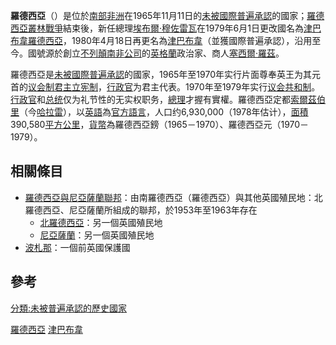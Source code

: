 {{Onesource|time=2021-02-24}}
{{NoteTA
| G1 = Country
| G2 = PoliticiansUK
| 1 = zh-hans:罗得西亚;zh-hant:羅德西亞;
| 2 = zh-cn:塞西尔·罗兹;zh-hk:塞西爾·羅茲;zh-tw:塞西爾·羅德斯;
}}
{{NOT|北羅德西亞|南羅德西亞}}
{{Infobox country
| conventional_long_name = 羅德西亞<br>Rhodesia<br>{{small|{{nobold|(1965–1970)}}}}<hr>羅德西亞共和國<br>Republic of Rhodesia<br>{{small|{{nobold|(1970–1979)}}}}
| common_name            =  羅德西亞
| status                 = [[未被國際普遍承認的國家列表|未被國際普遍承認]]
| image_flag             = Flag of Rhodesia (1964–1968).svg
| flag_alt               = Flag of Rhodesia from 1965–1968
| flag_type              = [[罗德西亚国旗|上：羅德西亞國旗<br/>（1965年－1968年）]]<br/>[[罗德西亚国旗|下：羅德西亞國旗<br/>（1968年－1979年）]]
| image_flag2            = Flag of Rhodesia (1968–1979).svg
| flag_alt2              = Flag of Rhodesia from 1968–1979
| image_coat             = Coat of arms of Rhodesia.svg
| coa_size               = 80px
| symbol_type            = [[辛巴威國徽|國徽]]
| national_motto         = {{lang|la|Sit Nomine Digna}}<br>{{lang|en|May she be worthy of the name}}<br>「願她聲如其名」
| national_anthem        = 《[[揚起羅德西亞的聲音|揚起羅德西亞的聲音]]》<br> (1974–1979)<br />{{lower|0.2em|[[File:Rise,_O_Voices_of_Rhodesia.ogg|centre]]}}
----
《[[天佑女王|天佑女王]]》<br>  (1965–1970)<br />{{lower|0.2em|[[File:United_States_Navy_Band_-_God_Save_the_Queen.ogg|centre]]}}
| image_map              = Zimbabwe (orthographic projection).svg
| capital                = [[哈拉雷|索尔兹伯里]]
| largest_city           = [[哈拉雷|索尔兹伯里]]
| languages_type         = 語言
| languages              = {{hlist|[[英语|英语]] (官方)<ref>[https://dissentingradical.files.wordpress.com/2013/04/1965-constitution-of-rhodesia-3-copy.pdf Constitution of Rhodesia, 1965], CHAPTER XI, MISCELLANEOUS PROVISIONS, Part I-General 118. "The English language shall be the only official language of Rhodesia."</ref><br>[[南非語|南非語]]}}
| government_type        = [[单一制|单一制]][[议会制君主立宪制|议会制君主立宪制]] (1965–1970)<br/>[[单一制|单一制]][[议会共和制|议会共和制]] (1970–1979)
| title_leader           = [[行政官|行政官]]
| leader1                = {{link-en|克利福德·杜邦|Clifford Dupont}}
| year_leader1           = 1965–1970
| title_representative   = [[辛巴威總統|總統]]
| representative1        = {{link-en|克利福德·杜邦|Clifford Dupont}}
| year_representative1   = 1970–1975
| representative2        = {{link-en|約翰·拉索爾|John Wrathall}}
| year_representative2   = 1976–1978
| title_deputy           = [[津巴布韦总理|總理]]
| deputy1                = [[伊恩·史密斯|伊恩·史密斯]]
| year_deputy1           = 1965–1979
| legislature            = 國會
| house1                 = 上議院
| house2                 = 下議院
| event_start            = {{tsl|en| Unilateral Declaration of Independence (Rhodesia)|單邊獨立宣言}}
| year_start             = 1965年
| date_start             = 11月11日
| event1                 = {{tsl|en|1969 Rhodesian constitutional referendum|1969年羅德西亞憲法公投}}
| date_event1            = 1970年3月2日
| event2                 = {{nowrap|簽訂和解協議}}
| date_event2            = 1978年3月3日
| event_end              = {{nowrap|[[津巴布韋羅德西亞|津巴布韋羅德西亞]]成立}}
| year_end               = 1979年
| date_end               = 6月1日
| area_km2               = 390580
| area_rank              = 
| population_census      = 6,930,000
| population_census_year = 1978
| GDP_PPP                = 
| GDP_PPP_year           = 
| HDI                    = 
| HDI_year               = 
| currency               = {{ubl|{{nowr|羅德西亞鎊}} {{small|(1964-1970)}}|{{nowr|羅德西亞元}} {{small|(1970-1979)}}}}
| time_zone              = [[中非時間|中非時間]]
| utc_offset             = +2
| p1                     = 南羅德西亞
| flag_p1                = Flag_of_Rhodesia_(1964–1968).svg
| s1                     = 津巴布韋羅德西亞
| flag_s1                = Flag_of_Zimbabwe_Rhodesia.svg
| today                  = {{flag|Zimbabwe}}
| footnotes              =
| era                    = [[冷战|冷战]]和[[非洲的非殖民化|非洲的非殖民化]]
}}
'''羅德西亞'''（{{lang-en|Rhodesia}}）是位於[[南部非洲|南部非洲]]在1965年11月11日{{link-en|羅德西亞獨立|Rhodesia's Unilateral Declaration of Independence|單方面宣佈獨立}}的[[未被國際普遍承認的國家列表|未被國際普遍承認]]的國家；[[羅德西亞叢林戰爭|羅德西亞叢林戰爭]]結束後，新任總理[[埃布爾·穆佐雷瓦|埃布爾·穆佐雷瓦]]在1979年6月1日更改國名為[[津巴布韋羅德西亞|津巴布韋羅德西亞]]，1980年4月18日再更名為[[津巴布韋|津巴布韋]]（並獲國際普遍承認），沿用至今。國號源於創立[[不列顛南非公司|不列顛南非公司]]的[[英格蘭|英格蘭]]政治家、商人[[塞西爾·羅茲|塞西爾·羅茲]]。

羅德西亞是[[未被國際普遍承認的國家列表|未被國際普遍承認]]的國家，1965年至1970年实行片面尊奉英王为其元首的[[议会制君主立宪制|议会制君主立宪制]]，[[行政官|行政官]]为君主代表。1970年至1979年实行[[议会共和制|议会共和制]]。[[行政官|行政官]]和[[辛巴威總統|总统]]仅为礼节性的无实权职务，[[津巴布韦总理|總理]]才握有實權。羅德西亞定都[[哈拉雷|索爾茲伯里]]（今[[哈拉雷|哈拉雷]]），以[[英語|英語]]為[[官方語言|官方語言]]，人口约6,930,000（1978年估计），[[面積|面積]]390,580[[平方公里|平方公里]]，[[貨幣|貨幣]]為羅德西亞鎊（1965－1970）、羅德西亞元（1970－1979）。

== 相關條目 ==
* [[羅德西亞與尼亞薩蘭聯邦|羅德西亞與尼亞薩蘭聯邦]]：由南羅德西亞（羅德西亞）與其他英國殖民地：北羅德西亞、尼亞薩蘭所組成的聯邦，於1953年至1963年存在
** [[北羅德西亞|北羅德西亞]]：另一個英國殖民地
** [[尼亞薩蘭|尼亞薩蘭]]：另一個英國殖民地
* [[波札那|波札那]]：一個前英國保護國

==參考==
{{reflist}}

{{羅德西亞主題}}
{{DEFAULTSORT:Rhodesia}}
[[Category:羅德西亞|]]
[[Category:津巴布韋|]]
[[分類:未被普遍承認的歷史國家|分類:未被普遍承認的歷史國家]]